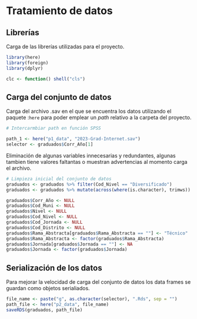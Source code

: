 # Tratamiento de datos

## Librerías 

Carga de las librerías utilizadas para el proyecto.

```r
library(here)
library(foreign)
library(dplyr)

clc <- function() shell("cls")
```

## Carga del conjunto de datos 

Carga del archivo .sav en el que se encuentra los datos utilizando el paquete :`here` para poder emplear un *path* relativo a la carpeta del proyecto. 

```r
# Intercarmbiar path en función SPSS

path_1 <- here("p1_data", "2023-Grad-Internet.sav")
selector <- graduados$Corr_Año[1]
```

Eliminación de algunas variables innecesarias y redundantes, algunas tambien tiene valores faltantas o muestran advertencias al momento carga el archivo.

```r
# Limpieza inicial del conjunto de datos
graduados <- graduados %>% filter(Cod_Nivel == "Diversificado")
graduados <- graduados %>% mutate(across(where(is.character), trimws))

graduados$Corr_Año <- NULL
graduados$Cod_Muni <- NULL
graduados$Nivel <- NULL
graduados$Cod_Nivel <- NULL
graduados$Cod_Jornada <- NULL
graduados$Cod_Distrito <- NULL
graduados$Rama_Abstracta[graduados$Rama_Abstracta == ""] <- "Técnico"
graduados$Rama_Abstracta <- factor(graduados$Rama_Abstracta)
graduados$Jornada[graduados$Jornada == ""] <- NA
graduados$Jornada <- factor(graduados$Jornada)

```

## Serialización de los datos

Para mejorar la velocidad de carga del conjunto de datos los data frames se guardan como objetos serialiados. 
```r
file_name <- paste("g", as.character(selector), ".Rds", sep = "")
path_file <- here("p2_data", file_name)
saveRDS(graduados, path_file)
```
